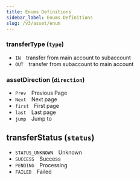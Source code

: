 ```yaml
---
title: Enums Definitions
sidebar_label: Enums Definitions
slug: /v3/asset/enum
---
```


### transferType (`type`)
* `IN`&emsp;transfer from main account to subaccount
* `OUT`&emsp;transfer from subaccount to main account

### assetDirection (`direction`)
* `Prev`&emsp;Previous Page
* `Next`&emsp;Next page
* `first`&emsp;First page
* `last`&emsp;Last page
* `jump`&emsp;Jump to

## transferStatus (`status`)
* `STATUS_UNKNOWN`&emsp;Unknown
* `SUCCESS`&emsp;Success
* `PENDING`&emsp;Processing
* `FAILED`&emsp;Failed